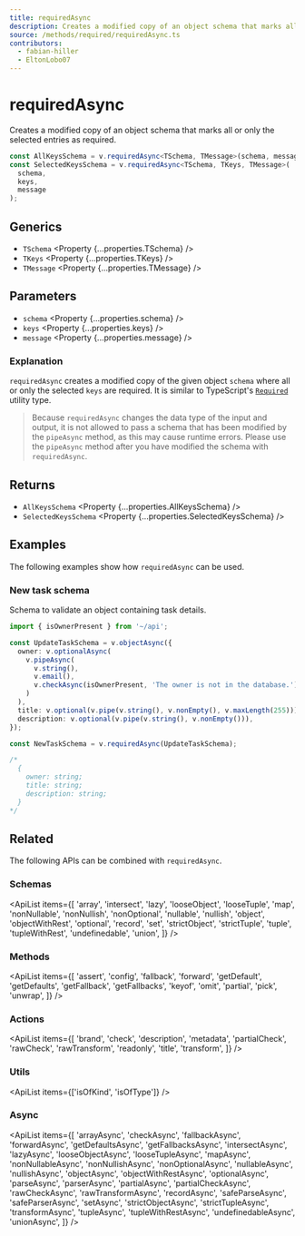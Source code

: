 ```yaml
---
title: requiredAsync
description: Creates a modified copy of an object schema that marks all or only the selected entries as required.
source: /methods/required/requiredAsync.ts
contributors:
  - fabian-hiller
  - EltonLobo07
---
```



# requiredAsync

Creates a modified copy of an object schema that marks all or only the selected entries as required.

```ts
const AllKeysSchema = v.requiredAsync<TSchema, TMessage>(schema, message);
const SelectedKeysSchema = v.requiredAsync<TSchema, TKeys, TMessage>(
  schema,
  keys,
  message
);
```

## Generics

- `TSchema` <Property {...properties.TSchema} />
- `TKeys` <Property {...properties.TKeys} />
- `TMessage` <Property {...properties.TMessage} />

## Parameters

- `schema` <Property {...properties.schema} />
- `keys` <Property {...properties.keys} />
- `message` <Property {...properties.message} />

### Explanation

`requiredAsync` creates a modified copy of the given object `schema` where all or only the selected `keys` are required. It is similar to TypeScript's [`Required`](https://www.typescriptlang.org/docs/handbook/utility-types.html#requiredtype) utility type.

> Because `requiredAsync` changes the data type of the input and output, it is not allowed to pass a schema that has been modified by the <Link href='../pipeAsync/'>`pipeAsync`</Link> method, as this may cause runtime errors. Please use the <Link href='../pipeAsync/'>`pipeAsync`</Link> method after you have modified the schema with `requiredAsync`.

## Returns

- `AllKeysSchema` <Property {...properties.AllKeysSchema} />
- `SelectedKeysSchema` <Property {...properties.SelectedKeysSchema} />

## Examples

The following examples show how `requiredAsync` can be used.

### New task schema

Schema to validate an object containing task details.

```ts
import { isOwnerPresent } from '~/api';

const UpdateTaskSchema = v.objectAsync({
  owner: v.optionalAsync(
    v.pipeAsync(
      v.string(),
      v.email(),
      v.checkAsync(isOwnerPresent, 'The owner is not in the database.')
    )
  ),
  title: v.optional(v.pipe(v.string(), v.nonEmpty(), v.maxLength(255))),
  description: v.optional(v.pipe(v.string(), v.nonEmpty())),
});

const NewTaskSchema = v.requiredAsync(UpdateTaskSchema);

/*
  {
    owner: string;
    title: string;
    description: string;
  }
*/
```

## Related

The following APIs can be combined with `requiredAsync`.

### Schemas

<ApiList
  items={[
    'array',
    'intersect',
    'lazy',
    'looseObject',
    'looseTuple',
    'map',
    'nonNullable',
    'nonNullish',
    'nonOptional',
    'nullable',
    'nullish',
    'object',
    'objectWithRest',
    'optional',
    'record',
    'set',
    'strictObject',
    'strictTuple',
    'tuple',
    'tupleWithRest',
    'undefinedable',
    'union',
  ]}
/>

### Methods

<ApiList
  items={[
    'assert',
    'config',
    'fallback',
    'forward',
    'getDefault',
    'getDefaults',
    'getFallback',
    'getFallbacks',
    'keyof',
    'omit',
    'partial',
    'pick',
    'unwrap',
  ]}
/>

### Actions

<ApiList
  items={[
    'brand',
    'check',
    'description',
    'metadata',
    'partialCheck',
    'rawCheck',
    'rawTransform',
    'readonly',
    'title',
    'transform',
  ]}
/>

### Utils

<ApiList items={['isOfKind', 'isOfType']} />

### Async

<ApiList
  items={[
    'arrayAsync',
    'checkAsync',
    'fallbackAsync',
    'forwardAsync',
    'getDefaultsAsync',
    'getFallbacksAsync',
    'intersectAsync',
    'lazyAsync',
    'looseObjectAsync',
    'looseTupleAsync',
    'mapAsync',
    'nonNullableAsync',
    'nonNullishAsync',
    'nonOptionalAsync',
    'nullableAsync',
    'nullishAsync',
    'objectAsync',
    'objectWithRestAsync',
    'optionalAsync',
    'parseAsync',
    'parserAsync',
    'partialAsync',
    'partialCheckAsync',
    'rawCheckAsync',
    'rawTransformAsync',
    'recordAsync',
    'safeParseAsync',
    'safeParserAsync',
    'setAsync',
    'strictObjectAsync',
    'strictTupleAsync',
    'transformAsync',
    'tupleAsync',
    'tupleWithRestAsync',
    'undefinedableAsync',
    'unionAsync',
  ]}
/>
